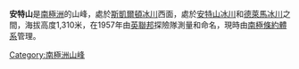 {{Coord|78|47|S|161|27|E|display=title}}

'''安特山'''是[[南極洲|南極洲]]的山峰，處於[[斯凱爾頓冰川|斯凱爾頓冰川]]西面，處於[[安特山冰川|安特山冰川]]和[[德萊馬冰川|德萊馬冰川]]之間，海拔高度1,310米，在1957年由[[英聯邦|英聯邦]]探險隊測量和命名，現時由[[南極條約體系|南極條約體系]]管理。

{{Antarctica-geo-stub}}
[[Category:南極洲山峰|Category:南極洲山峰]]